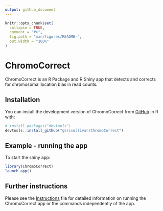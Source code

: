 ```yaml
---
output: github_document
---
```


<!-- README.md is generated from README.Rmd. Please edit this file -->

```r
knitr::opts_chunk$set(
  collapse = TRUE,
  comment = "#>",
  fig.path = "man/figures/README-",
  out.width = "100%"
)
```

# ChromoCorrect

<!-- badges: start -->
<!-- badges: end -->

ChromoCorrect is an R Package and R Shiny app that detects and corrects for chromosomal location bias in read counts.

## Installation

You can install the development version of ChromoCorrect from [GitHub](https://github.com/) in R with:

``` r
# install.packages("devtools")
devtools::install_github("gerisullivan/ChromoCorrect")
```

## Example - running the app

To start the shiny app:

```r
library(ChromoCorrect)
launch_app()
```

## Further instructions

Please see the [Instructions](/inst/Instructions.html) file for detailed information on running the ChromoCorrect app or the commands independently of the app.
